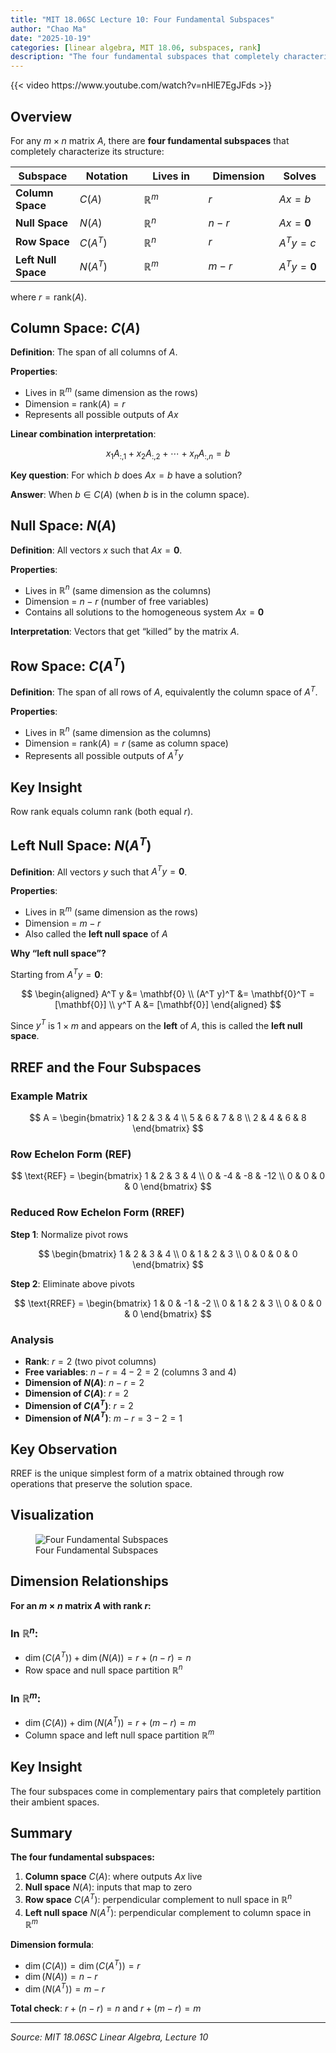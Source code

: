 ```yaml
---
title: "MIT 18.06SC Lecture 10: Four Fundamental Subspaces"
author: "Chao Ma"
date: "2025-10-19"
categories: [linear algebra, MIT 18.06, subspaces, rank]
description: "The four fundamental subspaces that completely characterize any matrix: column space, null space, row space, and left null space"
---
```


{{< video https://www.youtube.com/watch?v=nHlE7EgJFds >}}

## Overview

For any $m \times n$ matrix $A$, there are **four fundamental subspaces** that completely characterize its structure:

| Subspace | Notation | Lives in | Dimension | Solves |
|----------|----------|----------|-----------|--------|
| **Column Space** | $C(A)$ | $\mathbb{R}^m$ | $r$ | $Ax = b$ |
| **Null Space** | $N(A)$ | $\mathbb{R}^n$ | $n - r$ | $Ax = \mathbf{0}$ |
| **Row Space** | $C(A^T)$ | $\mathbb{R}^n$ | $r$ | $A^T y = c$ |
| **Left Null Space** | $N(A^T)$ | $\mathbb{R}^m$ | $m - r$ | $A^T y = \mathbf{0}$ |

where $r = \text{rank}(A)$.

## Column Space: $C(A)$

**Definition**: The span of all columns of $A$.

**Properties**:

- Lives in $\mathbb{R}^m$ (same dimension as the rows)
- Dimension = $\text{rank}(A) = r$
- Represents all possible outputs of $Ax$

**Linear combination interpretation**:

$$
x_1 A_{:,1} + x_2 A_{:,2} + \cdots + x_n A_{:,n} = b
$$

**Key question**: For which $b$ does $Ax = b$ have a solution?

**Answer**: When $b \in C(A)$ (when $b$ is in the column space).

## Null Space: $N(A)$

**Definition**: All vectors $x$ such that $Ax = \mathbf{0}$.

**Properties**:

- Lives in $\mathbb{R}^n$ (same dimension as the columns)
- Dimension = $n - r$ (number of free variables)
- Contains all solutions to the homogeneous system $Ax = \mathbf{0}$

**Interpretation**: Vectors that get "killed" by the matrix $A$.

## Row Space: $C(A^T)$

**Definition**: The span of all rows of $A$, equivalently the column space of $A^T$.

**Properties**:

- Lives in $\mathbb{R}^n$ (same dimension as the columns)
- Dimension = $\text{rank}(A) = r$ (same as column space)
- Represents all possible outputs of $A^T y$

::: {.callout-tip}
## Key Insight

Row rank equals column rank (both equal $r$).
:::

## Left Null Space: $N(A^T)$

**Definition**: All vectors $y$ such that $A^T y = \mathbf{0}$.

**Properties**:

- Lives in $\mathbb{R}^m$ (same dimension as the rows)
- Dimension = $m - r$
- Also called the **left null space** of $A$

**Why "left null space"?**

Starting from $A^T y = \mathbf{0}$:

$$
\begin{aligned}
A^T y &= \mathbf{0} \\
(A^T y)^T &= \mathbf{0}^T = [\mathbf{0}] \\
y^T A &= [\mathbf{0}]
\end{aligned}
$$

Since $y^T$ is $1 \times m$ and appears on the **left** of $A$, this is called the **left null space**.

## RREF and the Four Subspaces

### Example Matrix

$$
A = \begin{bmatrix}
1 & 2 & 3 & 4 \\
5 & 6 & 7 & 8 \\
2 & 4 & 6 & 8
\end{bmatrix}
$$

### Row Echelon Form (REF)

$$
\text{REF} = \begin{bmatrix}
1 & 2 & 3 & 4 \\
0 & -4 & -8 & -12 \\
0 & 0 & 0 & 0
\end{bmatrix}
$$

### Reduced Row Echelon Form (RREF)

**Step 1**: Normalize pivot rows

$$
\begin{bmatrix}
1 & 2 & 3 & 4 \\
0 & 1 & 2 & 3 \\
0 & 0 & 0 & 0
\end{bmatrix}
$$

**Step 2**: Eliminate above pivots

$$
\text{RREF} = \begin{bmatrix}
1 & 0 & -1 & -2 \\
0 & 1 & 2 & 3 \\
0 & 0 & 0 & 0
\end{bmatrix}
$$

### Analysis

- **Rank**: $r = 2$ (two pivot columns)
- **Free variables**: $n - r = 4 - 2 = 2$ (columns 3 and 4)
- **Dimension of $N(A)$**: $n - r = 2$
- **Dimension of $C(A)$**: $r = 2$
- **Dimension of $C(A^T)$**: $r = 2$
- **Dimension of $N(A^T)$**: $m - r = 3 - 2 = 1$

::: {.callout-note}
## Key Observation

RREF is the unique simplest form of a matrix obtained through row operations that preserve the solution space.
:::

## Visualization

![Four Fundamental Subspaces](https://github.com/ickma2311/foundations/raw/main/MIT18.06SC/lecture10/4_subspaces.png)

## Dimension Relationships

**For an $m \times n$ matrix $A$ with rank $r$:**

### In $\mathbb{R}^n$:

- $\dim(C(A^T)) + \dim(N(A)) = r + (n - r) = n$
- Row space and null space partition $\mathbb{R}^n$

### In $\mathbb{R}^m$:

- $\dim(C(A)) + \dim(N(A^T)) = r + (m - r) = m$
- Column space and left null space partition $\mathbb{R}^m$

::: {.callout-important}
## Key Insight

The four subspaces come in complementary pairs that completely partition their ambient spaces.
:::

## Summary

**The four fundamental subspaces:**

1. **Column space** $C(A)$: where outputs $Ax$ live
2. **Null space** $N(A)$: inputs that map to zero
3. **Row space** $C(A^T)$: perpendicular complement to null space in $\mathbb{R}^n$
4. **Left null space** $N(A^T)$: perpendicular complement to column space in $\mathbb{R}^m$

**Dimension formula**:

- $\dim(C(A)) = \dim(C(A^T)) = r$
- $\dim(N(A)) = n - r$
- $\dim(N(A^T)) = m - r$

**Total check**: $r + (n-r) = n$ and $r + (m-r) = m$

---

*Source: MIT 18.06SC Linear Algebra, Lecture 10*
